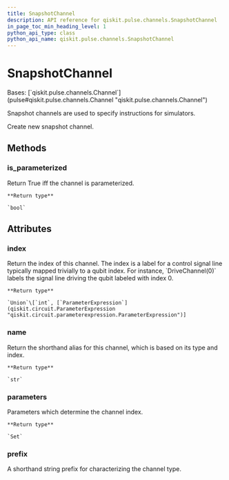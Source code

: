 ```yaml
---
title: SnapshotChannel
description: API reference for qiskit.pulse.channels.SnapshotChannel
in_page_toc_min_heading_level: 1
python_api_type: class
python_api_name: qiskit.pulse.channels.SnapshotChannel
---
```


# SnapshotChannel

<Class id="qiskit.pulse.channels.SnapshotChannel" isDedicatedPage={true} github="https://github.com/qiskit/qiskit/tree/stable/0.21/qiskit/pulse/channels.py" signature="SnapshotChannel(*args, **kwargs)">
  Bases: [`qiskit.pulse.channels.Channel`](pulse#qiskit.pulse.channels.Channel "qiskit.pulse.channels.Channel")

  Snapshot channels are used to specify instructions for simulators.

  Create new snapshot channel.

  ## Methods

  ### is\_parameterized

  <Function id="qiskit.pulse.channels.SnapshotChannel.is_parameterized" name="is_parameterized" signature="SnapshotChannel.is_parameterized()">
    Return True iff the channel is parameterized.

    **Return type**

    `bool`
  </Function>

  ## Attributes

  ### index

  <Attribute id="qiskit.pulse.channels.SnapshotChannel.index" name="index">
    Return the index of this channel. The index is a label for a control signal line typically mapped trivially to a qubit index. For instance, `DriveChannel(0)` labels the signal line driving the qubit labeled with index 0.

    **Return type**

    `Union`\[`int`, [`ParameterExpression`](qiskit.circuit.ParameterExpression "qiskit.circuit.parameterexpression.ParameterExpression")]
  </Attribute>

  ### name

  <Attribute id="qiskit.pulse.channels.SnapshotChannel.name" name="name">
    Return the shorthand alias for this channel, which is based on its type and index.

    **Return type**

    `str`
  </Attribute>

  ### parameters

  <Attribute id="qiskit.pulse.channels.SnapshotChannel.parameters" name="parameters">
    Parameters which determine the channel index.

    **Return type**

    `Set`
  </Attribute>

  ### prefix

  <Attribute id="qiskit.pulse.channels.SnapshotChannel.prefix" name="prefix" attributeTypeHint="Optional[str]" attributeValue="= 's'">
    A shorthand string prefix for characterizing the channel type.
  </Attribute>
</Class>

